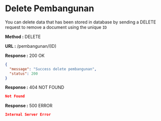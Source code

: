 
# Delete Pembangunan

You can delete data that has been stored in database by sending a DELETE request to remove a document using the unique `ID`

**Method :** <Badge variant="danger">DELETE</Badge>

**URL :** <Badge variant="dark">/pembangunan/(ID)</Badge>

**Response :** <BadgeOutline variant="success">200 OK</BadgeOutline>

```json
{
  "message": "Success delete pembangunan",
  "status": 200
}
```

**Response :** <BadgeOutline variant="warning">404 NOT FOUND</BadgeOutline>

```json
Not Found
```

**Response :** <BadgeOutline variant="danger">500 ERROR</BadgeOutline>

```json
Internal Server Error
```
